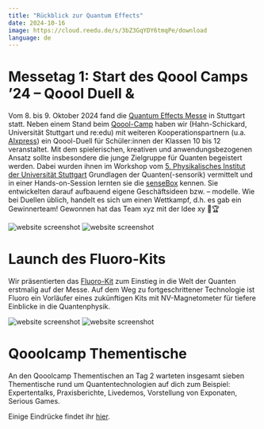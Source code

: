 ```yaml
---
title: "Rückblick zur Quantum Effects"
date: 2024-10-16
image: https://cloud.reedu.de/s/3bZ3GqYDY6tmqPe/download
language: de
---
```


# Messetag 1: Start des Qoool Camps ’24 – Qoool Duell & 

Vom 8. bis 9. Oktober 2024 fand die [Quantum Effects Messe](https://www.messe-stuttgart.de/quantum-effects/ ) in Stuttgart statt. Neben einem Stand beim [Qoool-Camp](https://aixpress.io/events/qoool-camp-24-qoool-duell-qooolcamp-thementische/) haben wir (Hahn-Schickard, Universität Stuttgart und re:edu) mit weiteren Kooperationspartnern (u.a. [AIxpress](https://aixpress.io)) ein Qoool-Duell für Schüler:innen der Klassen 10 bis 12 veranstaltet. Mit dem spielerischen, kreativen und anwendungsbezogenen Ansatz sollte insbesondere die junge Zielgruppe für Quanten begeistert werden. Dabei wurden ihnen im Workshop vom [5. Physikalisches Institut der Universität Stuttgart](https://www.pi5.uni-stuttgart.de/de/forschung/physik-und-ihre-didaktik/) Grundlagen der Quanten(-sensorik) vermittelt und in einer Hands-on-Session lernten sie die [senseBox](https://sensebox.de/) kennen. Sie entwickelten darauf aufbauend eigene Geschäftsideen bzw. – modelle. Wie bei Duellen üblich, handelt es sich um einen Wettkampf, d.h. es gab ein Gewinnerteam! Gewonnen hat das Team xyz mit der Idee xy 👏🏆

![website screenshot](https://cloud.reedu.de/s/W3bfFSnRYXXnD2J/download)
![website screenshot](https://cloud.reedu.de/s/WT82PbcHDZGcrmj/download)

# Launch des Fluoro-Kits

Wir präsentierten das [Fluoro-Kit](https://qoool-sensing.org/de/news/10-Fluoro-Kit) zum Einstieg in die Welt der Quanten erstmalig auf der Messe. Auf dem Weg zu fortgeschrittener Technologie ist Fluoro ein Vorläufer eines zukünftigen Kits mit NV-Magnetometer für tiefere Einblicke in die Quantenphysik.

![website screenshot](https://cloud.reedu.de/s/Ey664oBpc8Btz5t/download)
![website screenshot](https://cloud.reedu.de/s/tHtzbDyLtSLCKFm/download)

# Qooolcamp Thementische

An den Qooolcamp Thementischen an Tag 2 warteten insgesamt sieben Thementische rund um Quantentechnologien auf dich zum Beispiel: Expertentalks, Praxisberichte, Livedemos, Vorstellung von Exponaten, Serious Games.

Einige Eindrücke findet ihr [hier](https://www.instagram.com/p/DA3IasiBAFW/).
